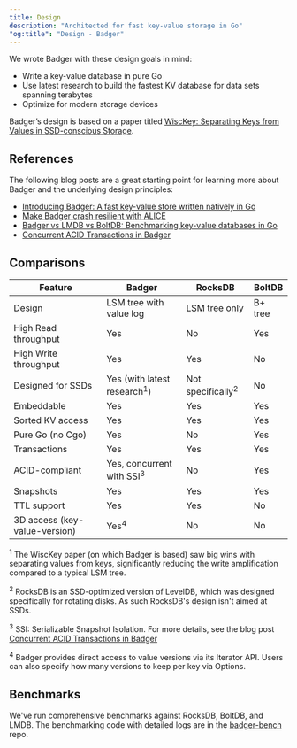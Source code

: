```yaml
---
title: Design
description: "Architected for fast key-value storage in Go"
"og:title": "Design - Badger"
---
```


We wrote Badger with these design goals in mind:

- Write a key-value database in pure Go
- Use latest research to build the fastest KV database for data sets spanning
  terabytes
- Optimize for modern storage devices

Badger’s design is based on a paper titled
[WiscKey: Separating Keys from Values in SSD-conscious Storage](https://www.usenix.org/system/files/conference/fast16/fast16-papers-lu.pdf).

## References

The following blog posts are a great starting point for learning more about
Badger and the underlying design principles:

- [Introducing Badger: A fast key-value store written natively in Go](https://dgraph.io/blog/post/badger/)
- [Make Badger crash resilient with ALICE](https://dgraph.io/blog/post/alice/)
- [Badger vs LMDB vs BoltDB: Benchmarking key-value databases in Go](https://dgraph.io/blog/post/badger-lmdb-boltdb/)
- [Concurrent ACID Transactions in Badger](https://dgraph.io/blog/post/badger-txn/)

## Comparisons

| Feature                       | Badger                                 | RocksDB                      | BoltDB  |
| ----------------------------- | -------------------------------------- | ---------------------------- | ------- |
| Design                        | LSM tree with value log                | LSM tree only                | B+ tree |
| High Read throughput          | Yes                                    | No                           | Yes     |
| High Write throughput         | Yes                                    | Yes                          | No      |
| Designed for SSDs             | Yes (with latest research<sup>1</sup>) | Not specifically<sup>2</sup> | No      |
| Embeddable                    | Yes                                    | Yes                          | Yes     |
| Sorted KV access              | Yes                                    | Yes                          | Yes     |
| Pure Go (no Cgo)              | Yes                                    | No                           | Yes     |
| Transactions                  | Yes                                    | Yes                          | Yes     |
| ACID-compliant                | Yes, concurrent with SSI<sup>3</sup>   | No                           | Yes     |
| Snapshots                     | Yes                                    | Yes                          | Yes     |
| TTL support                   | Yes                                    | Yes                          | No      |
| 3D access (key-value-version) | Yes<sup>4</sup>                        | No                           | No      |

<sup>1</sup> The WiscKey paper (on which Badger is based) saw big wins with
separating values from keys, significantly reducing the write amplification
compared to a typical LSM tree.

<sup>2</sup> RocksDB is an SSD-optimized version of LevelDB, which was designed
specifically for rotating disks. As such RocksDB's design isn't aimed at SSDs.

<sup>3</sup> SSI: Serializable Snapshot Isolation. For more details, see the
blog post [Concurrent ACID Transactions in
Badger](https://dgraph.io/blog/post/badger-txn/)

<sup>4</sup> Badger provides direct access to value versions via its Iterator
API. Users can also specify how many versions to keep per key via Options.

## Benchmarks

We've run comprehensive benchmarks against RocksDB, BoltDB, and LMDB. The
benchmarking code with detailed logs are in the
[badger-bench](https://github.com/dgraph-io/badger-bench) repo.
